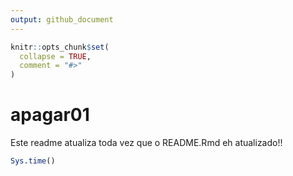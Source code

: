 ```yaml
---
output: github_document
---
```


<!-- README.md is generated from README.Rmd. Please edit that file -->

```r
knitr::opts_chunk$set(
  collapse = TRUE,
  comment = "#>"
)
```

# apagar01

Este readme atualiza toda vez que o README.Rmd eh atualizado!!

```r
Sys.time()
```

